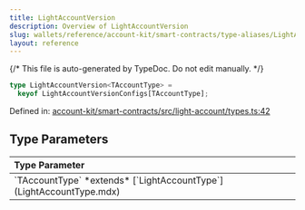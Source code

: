 ```yaml
---
title: LightAccountVersion
description: Overview of LightAccountVersion
slug: wallets/reference/account-kit/smart-contracts/type-aliases/LightAccountVersion
layout: reference
---
```


{/* This file is auto-generated by TypeDoc. Do not edit manually. */}

```ts
type LightAccountVersion<TAccountType> =
  keyof LightAccountVersionConfigs[TAccountType];
```

Defined in: [account-kit/smart-contracts/src/light-account/types.ts:42](https://github.com/alchemyplatform/aa-sdk/blob/c1a84188d03473acac2fdb49fb7cd7fdba73169b/account-kit/smart-contracts/src/light-account/types.ts#L42)

## Type Parameters

<table>
  <thead>
    <tr>
      <th align="left">Type Parameter</th>
    </tr>
  </thead>

  <tbody>
    <tr>
      <td>
        `TAccountType` *extends* [`LightAccountType`](LightAccountType.mdx)
      </td>
    </tr>
  </tbody>
</table>
